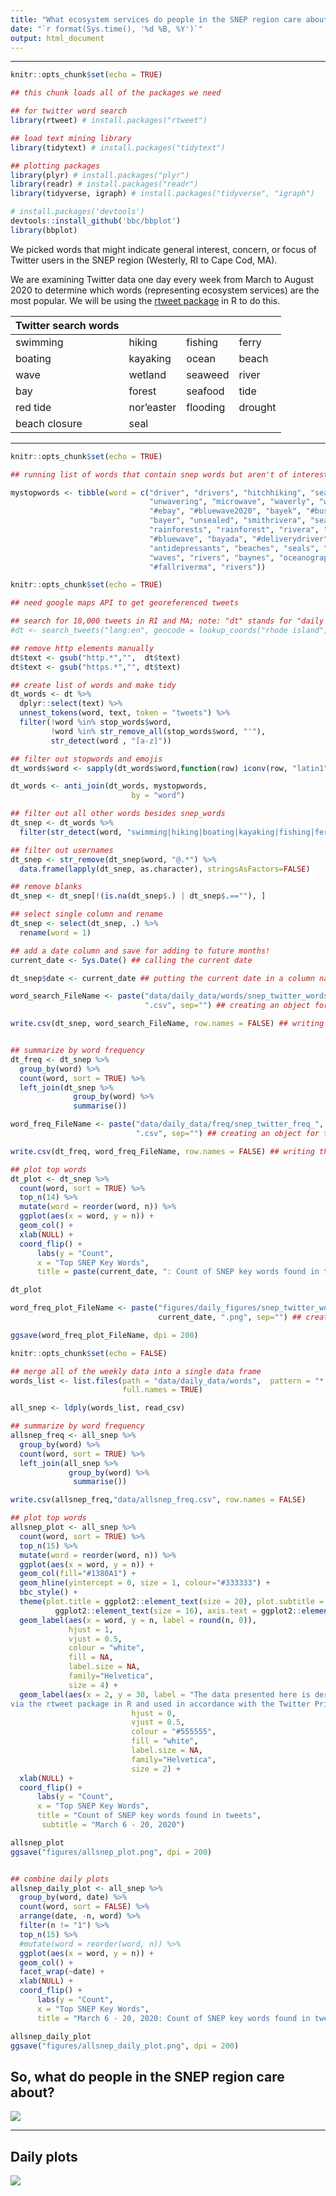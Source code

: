 ```yaml
---
title: "What ecosystem services do people in the SNEP region care about?"
date: "`r format(Sys.time(), '%d %B, %Y')`"
output: html_document
---
```


***

```r
knitr::opts_chunk$set(echo = TRUE)

## this chunk loads all of the packages we need

## for twitter word search
library(rtweet) # install.packages("rtweet")

## load text mining library
library(tidytext) # install.packages("tidytext")

## plotting packages
library(plyr) # install.packages("plyr")
library(readr) # install.packages("readr")
library(tidyverse, igraph) # install.packages("tidyverse", "igraph")

# install.packages('devtools')
devtools::install_github('bbc/bbplot')
library(bbplot)

```

We picked words that might indicate general interest, concern, or focus of 
Twitter users in the SNEP region (Westerly, RI to Cape Cod, MA).

We are examining Twitter data one day every week from March to August 2020 to 
determine which words (representing ecosystem services) are the most popular. We will be using the 
[rtweet package](https://rtweet.info/) in R to do this.

|Twitter search words   	         	      |
|-------------|----------|--------|-------|
|swimming	    |hiking	   |fishing |ferry  |
|boating	    |kayaking  |ocean	 |beach   |
|wave	        |wetland	 |seaweed |river	|
|bay	        |forest	   |seafood |tide   |
|red tide	    |nor'easter|flooding|drought|
|beach closure|seal	     |   	   |   	    |

***


```r
knitr::opts_chunk$set(echo = TRUE)

## running list of words that contain snep words but aren't of interest

mystopwords <- tibble(word = c("driver", "drivers", "hitchhiking", "sealed", 
                               "unwavering", "microwave", "waverly", "waved", 
                               "#ebay", "#bluewave2020", "bayek", "#busdriver", 
                               "bayer", "unsealed", "smithrivera", "seales", 
                               "rainforests", "rainforest", "rivera", "riverside", 
                               "#bluewave", "bayada", "#deliverydriver", "kumbaya", 
                               "antidepressants", "beaches", "seals", "bombay", 
                               "waves", "rivers", "baynes", "oceanography", "#fallriver",
                               "#fallriverma", "rivers"))

```


```r
knitr::opts_chunk$set(echo = TRUE)

## need google maps API to get georeferenced tweets

## search for 18,000 tweets in RI and MA; note: "dt" stands for "daily tweets"
#dt <- search_tweets("lang:en", geocode = lookup_coords("rhode island", "massachusetts", apikey = "AIzaSyDekm4ATG_9Ir0N1VGuNo8accyKrnttbDU" ), n = 18000, include_rts = FALSE)

## remove http elements manually
dt$text <- gsub("http.*","",  dt$text)
dt$text <- gsub("https.*","", dt$text)

## create list of words and make tidy
dt_words <- dt %>%
  dplyr::select(text) %>%
  unnest_tokens(word, text, token = "tweets") %>%
  filter(!word %in% stop_words$word,
         !word %in% str_remove_all(stop_words$word, "'"),
         str_detect(word , "[a-z]"))

## filter out stopwords and emojis
dt_words$word <- sapply(dt_words$word,function(row) iconv(row, "latin1", "ASCII", sub=""))

dt_words <- anti_join(dt_words, mystopwords, 
                           by = "word")

## filter out all other words besides snep_words
dt_snep <- dt_words %>% 
  filter(str_detect(word, "swimming|hiking|boating|kayaking|fishing|ferry|ocean|beach|wave|wetland|seaweed|river|bay|forest|seafood|beach closure|red tide|noreaster|flooding|drought|tide|seal"))

## filter out usernames
dt_snep <- str_remove(dt_snep$word, "@.*") %>%
  data.frame(lapply(dt_snep, as.character), stringsAsFactors=FALSE)

## remove blanks
dt_snep <- dt_snep[!(is.na(dt_snep$.) | dt_snep$.==""), ]

## select single column and rename
dt_snep <- select(dt_snep, .) %>%
  rename(word = 1)

## add a date column and save for adding to future months!
current_date <- Sys.Date() ## calling the current date

dt_snep$date <- current_date ## putting the current date in a column named "date"

word_search_FileName <- paste("data/daily_data/words/snep_twitter_words_", current_date, 
                              ".csv", sep="") ## creating an object for the filename with current date

write.csv(dt_snep, word_search_FileName, row.names = FALSE) ## writing the data file


## summarize by word frequency
dt_freq <- dt_snep %>%
  group_by(word) %>%
  count(word, sort = TRUE) %>%
  left_join(dt_snep %>%
              group_by(word) %>%
              summarise())

word_freq_FileName <- paste("data/daily_data/freq/snep_twitter_freq_", current_date, 
                            ".csv", sep="") ## creating an object for the filename with current date

write.csv(dt_freq, word_freq_FileName, row.names = FALSE) ## writing the data file

## plot top words
dt_plot <- dt_snep %>%
  count(word, sort = TRUE) %>%
  top_n(14) %>%
  mutate(word = reorder(word, n)) %>%
  ggplot(aes(x = word, y = n)) +
  geom_col() +
  xlab(NULL) +
  coord_flip() +
      labs(y = "Count",
      x = "Top SNEP Key Words",
      title = paste(current_date, ": Count of SNEP key words found in tweets"))

dt_plot

word_freq_plot_FileName <- paste("figures/daily_figures/snep_twitter_word_freq_plot_", 
                                 current_date, ".png", sep="") ## creating an object for the filename with current date

ggsave(word_freq_plot_FileName, dpi = 200)

```


```r
knitr::opts_chunk$set(echo = FALSE)

## merge all of the weekly data into a single data frame
words_list <- list.files(path = "data/daily_data/words",  pattern = "*.csv", 
                         full.names = TRUE)

all_snep <- ldply(words_list, read_csv)

## summarize by word frequency
allsnep_freq <- all_snep %>%
  group_by(word) %>%
  count(word, sort = TRUE) %>%
  left_join(all_snep %>%
             group_by(word) %>%
              summarise())

write.csv(allsnep_freq,"data/allsnep_freq.csv", row.names = FALSE)

## plot top words
allsnep_plot <- all_snep %>%
  count(word, sort = TRUE) %>%
  top_n(15) %>%
  mutate(word = reorder(word, n)) %>%
  ggplot(aes(x = word, y = n)) +
  geom_col(fill="#1380A1") +
  geom_hline(yintercept = 0, size = 1, colour="#333333") +
  bbc_style() +
  theme(plot.title = ggplot2::element_text(size = 20), plot.subtitle = 
          ggplot2::element_text(size = 16), axis.text = ggplot2::element_text(size = 14)) +
  geom_label(aes(x = word, y = n, label = round(n, 0)),
             hjust = 1, 
             vjust = 0.5, 
             colour = "white", 
             fill = NA, 
             label.size = NA, 
             family="Helvetica", 
             size = 4) +
  geom_label(aes(x = 2, y = 30, label = "The data presented here is derived from publicly available Twitter data obtained 
via the rtweet package in R and used in accordance with the Twitter Privacy Policy."),
                           hjust = 0, 
                           vjust = 0.5, 
                           colour = "#555555", 
                           fill = "white", 
                           label.size = NA, 
                           family="Helvetica", 
                           size = 2) +
  xlab(NULL) +
  coord_flip() +
      labs(y = "Count",
      x = "Top SNEP Key Words",
      title = "Count of SNEP key words found in tweets",
       subtitle = "March 6 - 20, 2020")

allsnep_plot
ggsave("figures/allsnep_plot.png", dpi = 200)


## combine daily plots
allsnep_daily_plot <- all_snep %>%
  group_by(word, date) %>%
  count(word, sort = FALSE) %>%
  arrange(date, -n, word) %>%
  filter(n != "1") %>%
  top_n(15) %>%
  #mutate(word = reorder(word, n)) %>%
  ggplot(aes(x = word, y = n)) +
  geom_col() +
  facet_wrap(~date) +
  xlab(NULL) +
  coord_flip() +
      labs(y = "Count",
      x = "Top SNEP Key Words",
      title = "March 6 - 20, 2020: Count of SNEP key words found in tweets")

allsnep_daily_plot
ggsave("figures/allsnep_daily_plot.png", dpi = 200)

```

## So, what do people in the SNEP region care about?

![](figures/allsnep_plot.png)

***

## Daily plots
![](figures/allsnep_daily_plot.png)